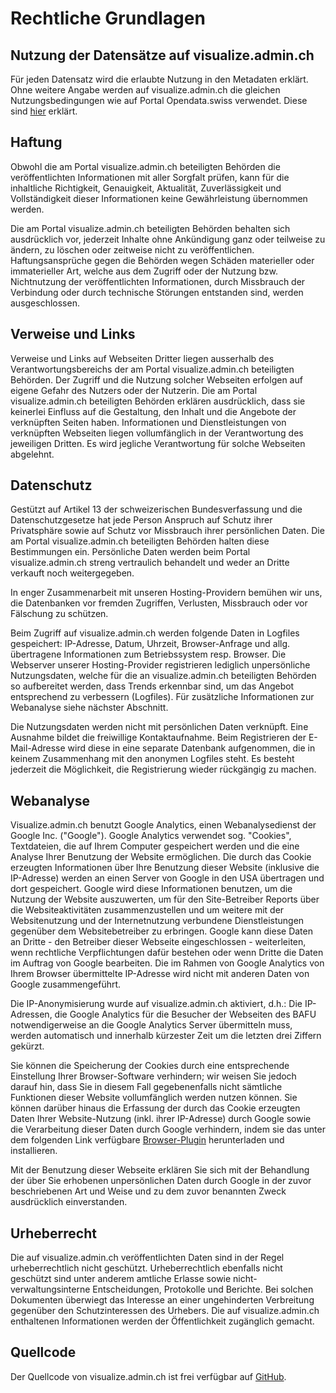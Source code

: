 
# Rechtliche Grundlagen

## Nutzung der Datensätze auf visualize.admin.ch

Für jeden Datensatz wird die erlaubte Nutzung in den Metadaten erklärt. Ohne weitere Angabe werden auf visualize.admin.ch die gleichen Nutzungsbedingungen wie auf Portal Opendata.swiss verwendet. Diese sind [hier](https://opendata.swiss/de/terms-of-use/) erklärt. 

## Haftung

Obwohl die am Portal visualize.admin.ch beteiligten Behörden die veröffentlichten Informationen mit aller Sorgfalt prüfen, kann für die inhaltliche Richtigkeit, Genauigkeit, Aktualität, Zuverlässigkeit und Vollständigkeit dieser Informationen keine Gewährleistung übernommen werden.

Die am Portal visualize.admin.ch beteiligten Behörden behalten sich ausdrücklich vor, jederzeit Inhalte ohne Ankündigung ganz oder teilweise zu ändern, zu löschen oder zeitweise nicht zu veröffentlichen.
Haftungsansprüche gegen die Behörden wegen Schäden materieller oder immaterieller Art, welche aus dem Zugriff oder der Nutzung bzw. Nichtnutzung der veröffentlichten Informationen, durch Missbrauch der Verbindung oder durch technische Störungen entstanden sind, werden ausgeschlossen.

## Verweise und Links

Verweise und Links auf Webseiten Dritter liegen ausserhalb des Verantwortungsbereichs der am Portal visualize.admin.ch beteiligten Behörden. Der Zugriff und die Nutzung solcher Webseiten erfolgen auf eigene Gefahr des Nutzers oder der Nutzerin. Die am Portal visualize.admin.ch beteiligten Behörden erklären ausdrücklich, dass sie keinerlei Einfluss auf die Gestaltung, den Inhalt und die Angebote der verknüpften Seiten haben. Informationen und Dienstleistungen von verknüpften Webseiten liegen vollumfänglich in der Verantwortung des jeweiligen Dritten. Es wird jegliche Verantwortung für solche Webseiten abgelehnt.

## Datenschutz

Gestützt auf Artikel 13 der schweizerischen Bundesverfassung und die Datenschutzgesetze hat jede Person Anspruch auf Schutz ihrer Privatsphäre sowie auf Schutz vor Missbrauch ihrer persönlichen Daten. Die am Portal visualize.admin.ch beteiligten Behörden halten diese Bestimmungen ein. Persönliche Daten werden beim Portal visualize.admin.ch streng vertraulich behandelt und weder an Dritte verkauft noch weitergegeben.

In enger Zusammenarbeit mit unseren Hosting-Providern bemühen wir uns, die Datenbanken vor fremden Zugriffen, Verlusten, Missbrauch oder vor Fälschung zu schützen.

Beim Zugriff auf visualize.admin.ch werden folgende Daten in Logfiles gespeichert: IP-Adresse, Datum, Uhrzeit, Browser-Anfrage und allg. übertragene Informationen zum Betriebssystem resp. Browser. Die Webserver unserer Hosting-Provider registrieren lediglich unpersönliche Nutzungsdaten, welche für die an visualize.admin.ch beteiligten Behörden so aufbereitet werden, dass Trends erkennbar sind, um das Angebot entsprechend zu verbessern (Logfiles). Für zusätzliche Informationen zur Webanalyse siehe nächster Abschnitt.

Die Nutzungsdaten werden nicht mit persönlichen Daten verknüpft. Eine Ausnahme bildet die freiwillige Kontaktaufnahme. Beim Registrieren der E-Mail-Adresse wird diese in eine separate Datenbank aufgenommen, die in keinem Zusammenhang mit den anonymen Logfiles steht. Es besteht jederzeit die Möglichkeit, die Registrierung wieder rückgängig zu machen.

## Webanalyse

Visualize.admin.ch benutzt Google Analytics, einen Webanalysedienst der Google Inc. ("Google").
Google Analytics verwendet sog. "Cookies", Textdateien, die auf Ihrem Computer gespeichert werden und die eine Analyse Ihrer Benutzung der Website ermöglichen. Die durch das Cookie erzeugten Informationen über Ihre Benutzung dieser Website (inklusive die IP-Adresse) werden an einen Server von Google in den USA übertragen und dort gespeichert. Google wird diese Informationen benutzen, um die Nutzung der Website auszuwerten, um für den Site-Betreiber Reports über die Websiteaktivitäten zusammenzustellen und um weitere mit der Websitenutzung und der Internetnutzung verbundene Dienstleistungen gegenüber dem Websitebetreiber zu erbringen. Google kann diese Daten an Dritte - den Betreiber dieser Webseite eingeschlossen - weiterleiten, wenn rechtliche Verpflichtungen dafür bestehen oder wenn Dritte die Daten im Auftrag von Google bearbeiten. Die im Rahmen von Google Analytics von Ihrem Browser übermittelte IP-Adresse wird nicht mit anderen Daten von Google zusammengeführt.

Die IP-Anonymisierung wurde auf visualize.admin.ch aktiviert, d.h.: Die IP-Adressen, die Google Analytics für die Besucher der Webseiten des BAFU notwendigerweise an die Google Analytics Server übermitteln muss, werden automatisch und innerhalb kürzester Zeit um die letzten drei Ziffern gekürzt.

Sie können die Speicherung der Cookies durch eine entsprechende Einstellung Ihrer Browser-Software verhindern; wir weisen Sie jedoch darauf hin, dass Sie in diesem Fall gegebenenfalls nicht sämtliche Funktionen dieser Website vollumfänglich werden nutzen können.
Sie können darüber hinaus die Erfassung der durch das Cookie erzeugten Daten Ihrer Website-Nutzung (inkl. ihrer IP-Adresse) durch Google sowie die Verarbeitung dieser Daten durch Google verhindern, indem sie das unter dem folgenden Link verfügbare [Browser-Plugin](https://tools.google.com/dlpage/gaoptout?hl=de) herunterladen und installieren.

Mit der Benutzung dieser Webseite erklären Sie sich mit der Behandlung der über Sie erhobenen unpersönlichen Daten durch Google in der zuvor beschriebenen Art und Weise und zu dem zuvor benannten Zweck ausdrücklich einverstanden.

## Urheberrecht

Die auf visualize.admin.ch veröffentlichten Daten sind in der Regel urheberrechtlich nicht geschützt. 
Urheberrechtlich ebenfalls nicht geschützt sind unter anderem amtliche Erlasse sowie nicht-verwaltungsinterne Entscheidungen, Protokolle und Berichte. Bei solchen Dokumenten überwiegt das Interesse an einer ungehinderten Verbreitung gegenüber den Schutzinteressen des Urhebers. Die auf visualize.admin.ch enthaltenen Informationen werden der Öffentlichkeit zugänglich gemacht.

## Quellcode

Der Quellcode von visualize.admin.ch ist frei verfügbar auf [GitHub](https://github.com/visualize-admin).
